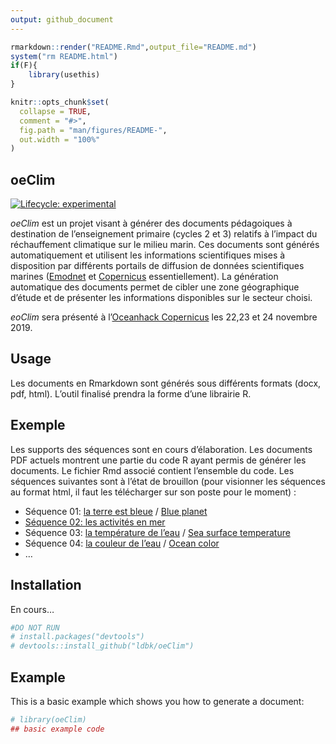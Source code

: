 ```yaml
---
output: github_document
---
```


<!-- README.md is generated from README.Rmd. Please edit that file -->
```r
rmarkdown::render("README.Rmd",output_file="README.md")
system("rm README.html")
if(F){
	library(usethis)
}
```

```r
knitr::opts_chunk$set(
  collapse = TRUE,
  comment = "#>",
  fig.path = "man/figures/README-",
  out.width = "100%"
)
```
## oeClim 

<!-- badges: start -->
[![Lifecycle: experimental](https://img.shields.io/badge/lifecycle-experimental-orange.svg)](https://www.tidyverse.org/lifecycle/#experimental)
<!-- badges: end -->

*oeClim* est un projet visant à générer des documents pédagoiques à destination de l'enseignement primaire (cycles 2 et 3)
relatifs à l'impact du réchauffement climatique sur le milieu marin.
Ces documents sont
générés automatiquement et utilisent les informations scientifiques mises à
disposition par différents portails de diffusion de données scientifiques
marines ([Emodnet](http://www.emodnet.eu) et [Copernicus](http://www.copernicus.eu) essentiellement).
La génération automatique des documents permet de cibler une zone géographique d'étude 
et de présenter les informations disponibles sur le secteur choisi.

*eoClim* sera présenté à l'[Oceanhack Copernicus](http://garage48.org/events/copernicus-oceanhack) les 22,23 et 24 novembre 2019.

## Usage 

Les documents en Rmarkdown sont générés sous différents formats (docx, pdf,
html).
L'outil finalisé prendra la forme d'une librairie R.

## Exemple

Les supports des séquences sont en cours d'élaboration.
Les documents PDF actuels montrent une partie du code R ayant permis de générer
les documents. Le fichier Rmd associé contient l'ensemble du code.
Les séquences suivantes sont à l'état de brouillon (pour visionner les séquences
au format html, il faut les télécharger sur son poste pour le moment) :

- Séquence 01: [la terre est bleue](/code/01_la_terre_est_bleue_fr.pdf) / [Blue planet](/code/01_blue_planet_eng.pdf)
- [Séquence 02: les activités en mer](/code/02_les_activités_en_mer.pdf)
- Séquence 03: [la température de l'eau](/code/03_la_température_de_la_mer_fr.pdf) / [Sea surface temperature](/code/03_sea_surface_temperature_eng.pdf)
- Séquence 04: [la couleur de l'eau](/code/04_la_couleur_de_l_eau_fr.pdf) / [Ocean color](/code/04_ocean_color_eng.pdf)
- ...

## Installation

En cours...

``` r
#DO NOT RUN
# install.packages("devtools")
# devtools::install_github("ldbk/oeClim")
```
## Example

This is a basic example which shows you how to generate a document:

```r
# library(oeClim)
## basic example code
```


